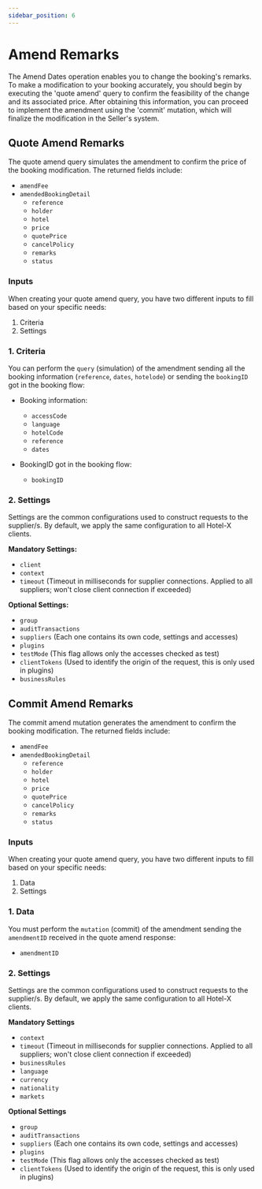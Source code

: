 ```yaml
---
sidebar_position: 6
---
```


# Amend Remarks

The Amend Dates operation enables you to change the booking's remarks. To make a modification to your booking accurately, you should begin by executing the 'quote amend' query to confirm the feasibility of the change and its associated price. After obtaining this information, you can proceed to implement the amendment using the 'commit' mutation, which will finalize the modification in the Seller's system.

## Quote Amend Remarks

The quote amend query simulates the amendment to confirm the price of the booking modification. The returned fields include:

* `amendFee`
* `amendedBookingDetail`
   * `reference`
   * `holder`
   * `hotel`
   * `price`
   * `quotePrice`
   * `cancelPolicy`
   * `remarks`
   * `status`

### Inputs

When creating your quote amend query, you have two different inputs to fill based on your specific needs:

1. Criteria
2. Settings

<CautionSettingsHotelX />

### 1. Criteria 

You can perform the `query` (simulation) of the amendment sending all the booking information (`reference`, `dates`, `hotelode`) or sending the `bookingID` got in the booking flow:

* Booking information:
   * `accessCode`
   * `language`
   * `hotelCode`
   * `reference`
   * `dates`

* BookingID got in the booking flow:
   * `bookingID`


### 2. Settings 

Settings are the common configurations used to construct requests to the supplier/s. By default, we apply the same configuration to all Hotel-X clients.

**Mandatory Settings:**
* `client`
* `context`
* `timeout` (Timeout in milliseconds for supplier connections. Applied to all suppliers; won't close client connection if exceeded)

**Optional Settings:**
* `group`
* `auditTransactions`
* `suppliers` (Each one contains its own code, settings and accesses)
* `plugins`
* `testMode` (This flag allows only the accesses checked as test)
* `clientTokens` (Used to identify the origin of the request, this is only used in plugins)
* `businessRules`


## Commit Amend Remarks 

The commit amend mutation generates the amendment to confirm the booking modification. The returned fields include:

* `amendFee`
* `amendedBookingDetail`
   * `reference`
   * `holder`
   * `hotel`
   * `price`
   * `quotePrice`
   * `cancelPolicy`
   * `remarks`
   * `status`


### Inputs

When creating your quote amend query, you have two different inputs to fill based on your specific needs:

1. Data
2. Settings

### 1. Data 

You must perform the `mutation` (commit) of the amendment sending the `amendmentID` received in the quote amend response:
* `amendmentID`

### 2. Settings 

Settings are the common configurations used to construct requests to the supplier/s. By default, we apply the same configuration to all Hotel-X clients.

**Mandatory Settings**
* `context`
* `timeout` (Timeout in milliseconds for supplier connections. Applied to all suppliers; won't close client connection if exceeded)
* `businessRules`
* `language`
* `currency`
* `nationality`
* `markets`

**Optional Settings**
* `group`
* `auditTransactions`
* `suppliers` (Each one contains its own code, settings and accesses)
* `plugins`
* `testMode` (This flag allows only the accesses checked as test)
* `clientTokens` (Used to identify the origin of the request, this is only used in plugins)
